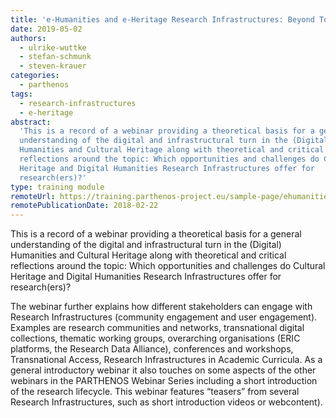 ```yaml
---
title: 'e-Humanities and e-Heritage Research Infrastructures: Beyond Tools'
date: 2019-05-02
authors:
  - ulrike-wuttke
  - stefan-schmunk
  - steven-krauer
categories:
  - parthenos
tags:
  - research-infrastructures
  - e-heritage
abstract:
  'This is a record of a webinar providing a theoretical basis for a general
  understanding of the digital and infrastructural turn in the (Digital)
  Humanities and Cultural Heritage along with theoretical and critical
  reflections around the topic: Which opportunities and challenges do Cultural
  Heritage and Digital Humanities Research Infrastructures offer for
  research(ers)?'
type: training module
remoteUrl: https://training.parthenos-project.eu/sample-page/ehumanities-eheritage-webinar-series/webinar-beyond-tools/
remotePublicationDate: 2018-02-22
---
```


This is a record of a webinar providing a theoretical basis for a general
understanding of the digital and infrastructural turn in the (Digital)
Humanities and Cultural Heritage along with theoretical and critical reflections
around the topic: Which opportunities and challenges do Cultural Heritage and
Digital Humanities Research Infrastructures offer for research(ers)?

The webinar further explains how different stakeholders can engage with Research
Infrastructures (community engagement and user engagement). Examples are
research communities and networks, transnational digital collections, thematic
working groups, overarching organisations (ERIC platforms, the Research Data
Alliance), conferences and workshops, Transnational Access, Research
Infrastructures in Academic Curricula. As a general introductory webinar it also
touches on some aspects of the other webinars in the PARTHENOS Webinar Series
including a short introduction of the research lifecycle. This webinar features
“teasers” from several Research Infrastructures, such as short introduction
videos or webcontent).

<CTA
  title="Interested in learning more?"
  subtitle="Check out e-Humanities and e-Heritage Research Infrastructures: Beyond Tools on PARTHENOS"
  url="https://training.parthenos-project.eu/sample-page/ehumanities-eheritage-webinar-series/webinar-beyond-tools/"
/>
